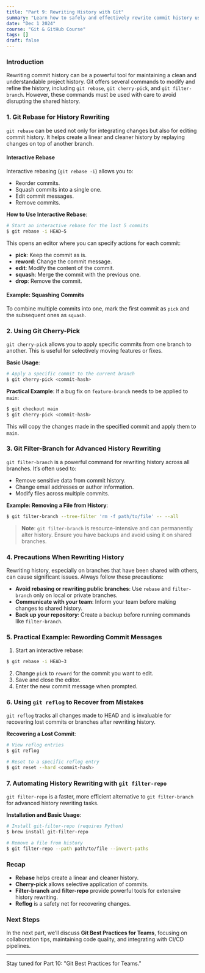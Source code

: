 ```yaml
---
title: "Part 9: Rewriting History with Git"
summary: "Learn how to safely and effectively rewrite commit history using Git rebase, cherry-pick, and filter-branch commands to refine your project's history."
date: "Dec 1 2024"
course: "Git & GitHub Course"
tags: []
draft: false
---
```


### Introduction
Rewriting commit history can be a powerful tool for maintaining a clean and understandable project history. Git offers several commands to modify and refine the history, including `git rebase`, `git cherry-pick`, and `git filter-branch`. However, these commands must be used with care to avoid disrupting the shared history.

### 1. Git Rebase for History Rewriting
`git rebase` can be used not only for integrating changes but also for editing commit history. It helps create a linear and cleaner history by replaying changes on top of another branch.

#### Interactive Rebase
Interactive rebasing (`git rebase -i`) allows you to:
- Reorder commits.
- Squash commits into a single one.
- Edit commit messages.
- Remove commits.

**How to Use Interactive Rebase**:
```bash
# Start an interactive rebase for the last 5 commits
$ git rebase -i HEAD~5
```
This opens an editor where you can specify actions for each commit:
- **pick**: Keep the commit as is.
- **reword**: Change the commit message.
- **edit**: Modify the content of the commit.
- **squash**: Merge the commit with the previous one.
- **drop**: Remove the commit.

#### Example: Squashing Commits
To combine multiple commits into one, mark the first commit as `pick` and the subsequent ones as `squash`.

### 2. Using Git Cherry-Pick
`git cherry-pick` allows you to apply specific commits from one branch to another. This is useful for selectively moving features or fixes.

**Basic Usage**:
```bash
# Apply a specific commit to the current branch
$ git cherry-pick <commit-hash>
```

**Practical Example**:
If a bug fix on `feature-branch` needs to be applied to `main`:
```bash
$ git checkout main
$ git cherry-pick <commit-hash>
```
This will copy the changes made in the specified commit and apply them to `main`.

### 3. Git Filter-Branch for Advanced History Rewriting
`git filter-branch` is a powerful command for rewriting history across all branches. It’s often used to:
- Remove sensitive data from commit history.
- Change email addresses or author information.
- Modify files across multiple commits.

**Example: Removing a File from History**:
```bash
$ git filter-branch --tree-filter 'rm -f path/to/file' -- --all
```
> **Note**: `git filter-branch` is resource-intensive and can permanently alter history. Ensure you have backups and avoid using it on shared branches.

### 4. Precautions When Rewriting History
Rewriting history, especially on branches that have been shared with others, can cause significant issues. Always follow these precautions:
- **Avoid rebasing or rewriting public branches**: Use `rebase` and `filter-branch` only on local or private branches.
- **Communicate with your team**: Inform your team before making changes to shared history.
- **Back up your repository**: Create a backup before running commands like `filter-branch`.

### 5. Practical Example: Rewording Commit Messages
1. Start an interactive rebase:
```bash
$ git rebase -i HEAD~3
   ```
2. Change `pick` to `reword` for the commit you want to edit.
3. Save and close the editor.
4. Enter the new commit message when prompted.

### 6. Using `git reflog` to Recover from Mistakes
`git reflog` tracks all changes made to HEAD and is invaluable for recovering lost commits or branches after rewriting history.

**Recovering a Lost Commit**:
```bash
# View reflog entries
$ git reflog

# Reset to a specific reflog entry
$ git reset --hard <commit-hash>
```

### 7. Automating History Rewriting with `git filter-repo`
`git filter-repo` is a faster, more efficient alternative to `git filter-branch` for advanced history rewriting tasks.

**Installation and Basic Usage**:
```bash
# Install git-filter-repo (requires Python)
$ brew install git-filter-repo

# Remove a file from history
$ git filter-repo --path path/to/file --invert-paths
```

### Recap
- **Rebase** helps create a linear and cleaner history.
- **Cherry-pick** allows selective application of commits.
- **Filter-branch** and **filter-repo** provide powerful tools for extensive history rewriting.
- **Reflog** is a safety net for recovering changes.

### Next Steps
In the next part, we’ll discuss **Git Best Practices for Teams**, focusing on collaboration tips, maintaining code quality, and integrating with CI/CD pipelines.

---

Stay tuned for Part 10: "Git Best Practices for Teams."
